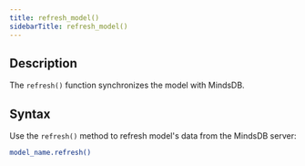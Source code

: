 ```yaml
---
title: refresh_model()
sidebarTitle: refresh_model()
---
```


## Description

The `refresh()` function synchronizes the model with MindsDB.

## Syntax

Use the `refresh()` method to refresh model's data from the MindsDB server:

```bash
model_name.refresh()
```
